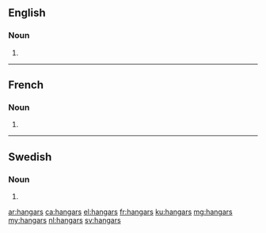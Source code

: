 {{also|Hangars}}
==English==

===Noun===
{{head|en|noun plural form}}

# {{plural of|hangar|lang=en}}

----

==French==

===Noun===
{{head|fr|noun plural form|g=m}}

# {{plural of|hangar|lang=fr}}

----

==Swedish==

===Noun===
{{head|sv|noun form}}

# {{sv-noun-form-indef-gen|hangar}}

[[ar:hangars]]
[[ca:hangars]]
[[el:hangars]]
[[fr:hangars]]
[[ku:hangars]]
[[mg:hangars]]
[[my:hangars]]
[[nl:hangars]]
[[sv:hangars]]